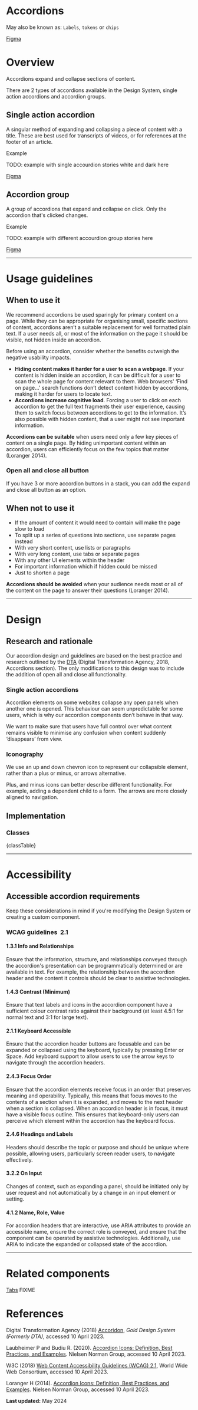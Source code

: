 
<Meta of={AccordionStories} />

# Accordions


May also be known as: ``Labels``, ``tokens`` or ``chips``

[Figma](https://www.figma.com/file/qKsxl3ogIlBp7dafgxXuCA/QLD-GOV-DDS?node-id=23167%3A395554&t=jyGWG7bzBaAX7IIY-1)

# Overview

Accordions expand and collapse sections of content.

There are 2 types of accordions available in the Design System, single action accordions and accordion groups.

## Single action accordion

A singular method of expanding and collapsing a piece of content with a title. These are best used for transcripts of videos, or for references at the footer of an article.

Example

TODO: example with single accourdion  stories white and dark here
<Canvas>
  <Story of={AccordionStories.Default} />
</Canvas>

[Figma](https://www.figma.com/file/qKsxl3ogIlBp7dafgxXuCA/QLD-GOV-DDS?node-id=23167%3A395554&t=jyGWG7bzBaAX7IIY-1)


## Accordion group


A group of accordions that expand and collapse on click. Only the accordion that's clicked changes.


Example

TODO: example with different accourdion group stories here

[Figma](https://www.figma.com/file/qKsxl3ogIlBp7dafgxXuCA/QLD-GOV-DDS?node-id=23167%3A395554&t=jyGWG7bzBaAX7IIY-1)

* * *


# Usage guidelines

## When to use it

We recommend accordions be used sparingly for primary content on a page. While they can be appropriate for organising small, specific sections of content, accordions aren’t a suitable replacement for well formatted plain text. If a user needs all, or most of the information on the page it should be visible, not hidden inside an accordion.

Before using an accordion, consider whether the benefits outweigh the negative usability impacts.

*   **Hiding content makes it harder for a user to scan a webpage**. If your content is hidden inside an accordion, it can be difficult for a user to scan the whole page for content relevant to them. Web browsers' ‘Find on page…' search functions don’t detect content hidden by accordions, making it harder for users to locate text.
*   **Accordions increase cognitive load**. Forcing a user to click on each accordion to get the full text fragments their user experience, causing them to switch focus between accordions to get to the information. It’s also possible with hidden content, that a user might not see important information.

**Accordions can be suitable** when users need only a few key pieces of content on a single page. By hiding unimportant content within an accordion, users can efficiently focus on the few topics that matter (Loranger 2014).

### Open all and close all button

If you have 3 or more accordion buttons in a stack, you can add the expand and close all button as an option.

## When not to use it

*   If the amount of content it would need to contain will make the page slow to load
*   To split up a series of questions into sections, use separate pages instead
*   With very short content, use lists or paragraphs
*   With very long content, use tabs or separate pages
*   With any other UI elements within the header
*   For important information which if hidden could be missed
*   Just to shorten a page

**Accordions should be avoided** when your audience needs most or all of the content on the page to answer their questions (Loranger 2014).

* * *

# Design

## Research and rationale


Our accordion design and guidelines are based on the best practice and research outlined by the [DTA](https://gold.designsystemau.org/components/accordion/) (Digital Transformation Agency, 2018, Accordions section). The only modifications to this design was to include the addition of open all and close all functionality.

### Single action accordions

Accordion elements on some websites collapse any open panels when another one is opened. This behaviour can seem unpredictable for some users, which is why our accordion components don’t behave in that way.

We want to make sure that users have full control over what content remains visible to minimise any confusion when content suddenly ‘disappears’ from view.

### Iconography

We use an up and down chevron icon to represent our collapsible element, rather than a plus or minus, or arrows alternative.

Plus, and minus icons can better describe different functionality. For example, adding a dependent child to a form. The arrows are more closely aligned to navigation.

## Implementation

### Classes

<Markdown>
{classTable}
</Markdown>

* * *

# Accessibility

## Accessible accordion requirements


Keep these considerations in mind if you're modifying the Design System or creating a custom component.

### WCAG guidelines  2.1

#### 1.3.1 Info and Relationships

Ensure that the information, structure, and relationships conveyed through the accordion's presentation can be programmatically determined or are available in text. For example, the relationship between the accordion header and the content it controls should be clear to assistive technologies.

#### 1.4.3 Contrast (Minimum)

Ensure that text labels and icons in the accordion component have a sufficient colour contrast ratio against their background (at least 4.5:1 for normal text and 3:1 for large text).

#### 2.1.1 Keyboard Accessible

Ensure that the accordion header buttons are focusable and can be expanded or collapsed using the keyboard, typically by pressing Enter or Space. Add keyboard support to allow users to use the arrow keys to navigate through the accordion headers.

#### 2.4.3 Focus Order

Ensure that the accordion elements receive focus in an order that preserves meaning and operability. Typically, this means that focus moves to the contents of a section when it is expanded, and moves to the next header when a section is collapsed. When an accordion header is in focus, it must have a visible focus outline. This ensures that keyboard-only users can perceive which element within the accordion has the keyboard focus.

#### 2.4.6 Headings and Labels

Headers should describe the topic or purpose and should be unique where possible, allowing users, particularly screen reader users, to navigate effectively.

#### 3.2.2 On Input

Changes of context, such as expanding a panel, should be initiated only by user request and not automatically by a change in an input element or setting.

#### 4.1.2 Name, Role, Value

For accordion headers that are interactive, use ARIA attributes to provide an accessible name, ensure the correct role is conveyed, and ensure that the component can be operated by assistive technologies. Additionally, use ARIA to indicate the expanded or collapsed state of the accordion.


* * *

# Related components


[Tabs](tabs.html) FIXME

# References


Digital Transformation Agency (2018) [Accoridon](https://designsystem.gov.au/), _Gold Design System (Formerly DTA)_, accessed 10 April 2023.

Laubheimer P and Budiu R. (2020). [Accordion Icons: Definition, Best Practices, and Examples](https://www.nngroup.com/articles/accordion-icons). Nielsen Norman Group, accessed 10 April 2023.

W3C (2018) [Web Content Accessibility Guidelines (WCAG) 2.1](https://www.w3.org/TR/WCAG21), World Wide Web Consortium, accessed 10 April 2023.

Loranger H (2014). [Accordion Icons: Definition, Best Practices, and Examples](https://www.nngroup.com/articles/accordions-complex-content/). Nielsen Norman Group, accessed 10 April 2023.


**Last updated:** May 2024
